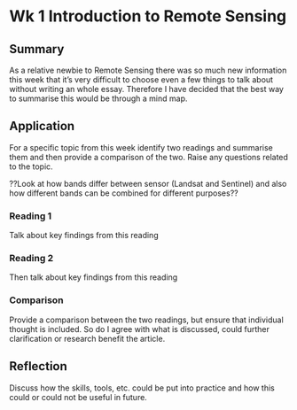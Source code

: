 # Wk 1 Introduction to Remote Sensing

## Summary

As a relative newbie to Remote Sensing there was so much new information this week that it's very difficult to choose even a few things to talk about without writing an whole essay. Therefore I have decided that the best way to summarise this would be through a mind map.



## Application

For a specific topic from this week identify two readings and summarise them and then provide a comparison of the two. Raise any questions related to the topic.

??Look at how bands differ between sensor (Landsat and Sentinel) and also how different bands can be combined for different purposes??

### Reading 1

Talk about key findings from this reading

### Reading 2

Then talk about key findings from this reading

### Comparison

Provide a comparison between the two readings, but ensure that individual thought is included. So do I agree with what is discussed, could further clarification or research benefit the article.

## Reflection

Discuss how the skills, tools, etc. could be put into practice and how this could or could not be useful in future.
